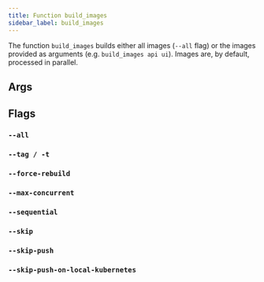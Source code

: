 ```yaml
---
title: Function build_images
sidebar_label: build_images
---
```



The function `build_images` builds either all images (`--all` flag) or the images provided as arguments (e.g. `build_images api ui`). Images are, by default, processed in parallel.


## Args


## Flags

### `--all`

### `--tag / -t`

### `--force-rebuild`

### `--max-concurrent`

### `--sequential`

### `--skip`

### `--skip-push`

### `--skip-push-on-local-kubernetes`

<FragmentConfigOverwriteFlags/>
